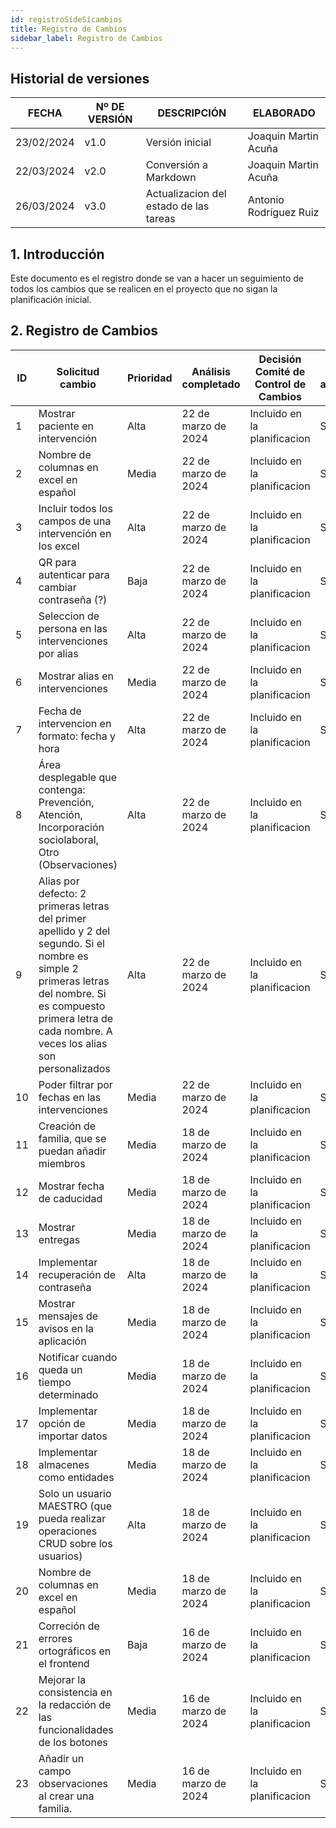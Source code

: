 ```yaml
---
id: registroSídeSícambios
title: Registro de Cambios
sidebar_label: Registro de Cambios
---
```


## Historial de versiones

  
 | FECHA      	| Nº DE VERSIÓN 	| DESCRIPCIÓN     	| ELABORADO                	|
|------------	|---------------	|-----------------	|--------------------------	|
| 23/02/2024 	|      v1.0     	| Versión inicial 	| Joaquin Martin Acuña 	|
| 22/03/2024 	|      v2.0     	| Conversión a Markdown 	| Joaquin Martin Acuña 	|
| 26/03/2024    |      v3.0         | Actualizacion del estado de las tareas | Antonio Rodríguez Ruiz |


## 1. Introducción

Este documento es el registro donde se van a hacer un seguimiento de
todos los cambios que se realicen en el proyecto que no sigan la
planificación inicial.


## 2. Registro de Cambios

| ID 	| Solicitud cambio<br/> 	| Prioridad 	| Análisis completado<br/>	| Decisión Comité de<br/>Control de Cambios<br/> 	| Planes actualizados:<br/> 	| Solicitante Notificado<br/>	|
|----|----------------------------------	|----------------------------------------------------	|--------------------------------	|-------------------------------------------------------------------------------	|---------------------------------	|-----------------------------------	|
| 1  | Mostrar paciente en intervención | Alta      | 22 de marzo de 2024         | Incluido en la planificacion                                                           | Sí                           | Sí                             |
| 2  | Nombre de columnas en excel en español | Media | 22 de marzo de 2024   | Incluido en la planificacion                                                           | Sí                           | Sí                             |
| 3  | Incluir todos los campos de una intervención en los excel | Alta | 22 de marzo de 2024 | Incluido en la planificacion                                                           | Sí                           | Sí                             |
| 4  | QR para autenticar para cambiar contraseña (?) | Baja     | 22 de marzo de 2024         | Incluido en la planificacion                                                           | Sí                           | Sí                             |
| 5  | Seleccion de persona en las intervenciones por alias | Alta   | 22 de marzo de 2024         | Incluido en la planificacion                                                           | Sí                           | Sí                             |
| 6  | Mostrar alias en intervenciones | Media    | 22 de marzo de 2024         | Incluido en la planificacion                                                           | Sí                           | Sí                             |
| 7  | Fecha de intervencion en formato: fecha y hora | Alta   | 22 de marzo de 2024         | Incluido en la planificacion                                                           | Sí                           | Sí                             |
| 8  | Área desplegable que contenga: Prevención, Atención, Incorporación sociolaboral, Otro (Observaciones) | Alta | 22 de marzo de 2024 | Incluido en la planificacion                                                           | Sí                           | Sí                             |
| 9  | Alias por defecto: 2 primeras letras del primer apellido y 2 del segundo. Si el nombre  es simple 2 primeras letras del nombre. Si es compuesto primera letra de cada nombre. A veces los alias son personalizados | Alta | 22 de marzo de 2024 | Incluido en la planificacion                                                           | Sí                           | Sí                             |
| 10 | Poder filtrar por fechas en las intervenciones | Media     | 22 de marzo de 2024         | Incluido en la planificacion                                                           | Sí                           | Sí                             |
| 11 | Creación de familia, que se puedan añadir miembros | Media     | 18 de marzo de 2024         | Incluido en la planificacion                                                           | Sí                           | Sí                             |
| 12 | Mostrar fecha de caducidad        | Media    | 18 de marzo de 2024         | Incluido en la planificacion                                                           | Sí                           | Sí                             |
| 13 | Mostrar entregas                   | Media    | 18 de marzo de 2024         | Incluido en la planificacion                                                           | Sí                           | Sí                             |
| 14 | Implementar recuperación de contraseña | Alta    | 18 de marzo de 2024         | Incluido en la planificacion                                                           | Sí                           | Sí                             |
| 15 | Mostrar mensajes de avisos en la aplicación | Media    | 18 de marzo de 2024         | Incluido en la planificacion                                                           | Sí                           | Sí                             |
| 16 | Notificar cuando queda un tiempo determinado | Media    | 18 de marzo de 2024         | Incluido en la planificacion                                                           | Sí                           | Sí                             |
| 17 | Implementar opción de importar datos | Media    | 18 de marzo de 2024         | Incluido en la planificacion                                                           | Sí                           | Sí                             |
| 18 | Implementar almacenes como entidades | Media    | 18 de marzo de 2024         | Incluido en la planificacion                                                           | Sí                           | Sí                             |
| 19 | Solo un usuario MAESTRO (que pueda realizar operaciones CRUD sobre los usuarios) | Alta | 18 de marzo de 2024 | Incluido en la planificacion                                                           | Sí                           | Sí                             |
| 20 | Nombre de columnas en excel en español | Media     | 18 de marzo de 2024         | Incluido en la planificacion                                                           | Sí                           | Sí                             |
| 21 | Correción de errores ortográficos en el frontend | Baja | 16 de marzo de 2024      | Incluido en la planificacion                                                           | Sí                           | Sí                             |
| 22 | Mejorar la consistencia en la redacción de las funcionalidades de los botones | Media | 16 de marzo de 2024  | Incluido en la planificacion                                                           | Sí                           | Sí                             |
| 23 | Añadir un campo observaciones al crear una familia. | Media | 16 de marzo de 2024 | Incluido en la planificacion                                                           | Sí                           | Sí                             |

